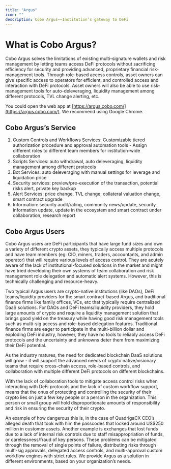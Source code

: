```yaml
---
title: "Argus"
icon: ""
description: Cobo Argus——Institution’s gateway to DeFi
---
```


# What is Cobo Argus?

Cobo Argus solves the limitations of existing multi-signature wallets and risk management by letting teams access DeFi protocols without sacrificing efficiency for security and providing advanced, proprietary financial risk-management tools. Through role-based access controls, asset owners can give specific access to operators for efficient, and controlled access and interaction with DeFi protocols. Asset owners will also be able to use risk-management tools for auto-deleveraging, liquidity management among different protocols, TVL change alerting, etc.

You could open the web app at [https://argus.cobo.com/](https://argus.cobo.com/). We recommend using Google Chrome.

## Cobo Argus’s Service

1. Custom Controls and Workflows Services: Customizable tiered authorization procedure and approval automation tools - Assign different roles to different team members for institution-wide collaboration
2. Scripts Services: auto withdrawal, auto deleveraging, liquidity management among different protocols
3. Bot Services: auto deleveraging with manual settings for leverage and liquidation price
4. Security services: preview/pre-execution of the transaction, potential risks alert, private key backup
5. Alert Services: price change, TVL change, collateral valuation change, smart contract upgrade
6. Information: security audit/rating, community news/update, security information update, update in the ecosystem and smart contract under collaboration, research report

## Cobo Argus Users

Cobo Argus users are DeFi participants that have large fund sizes and own a variety of different crypto assets, they typically access multiple protocols and have team members (eg: CIO, miners, traders, accountants, and admin operator) that will require various levels of access control. They are acutely aware of the lack of institutional-focused solutions in the market and might have tried developing their own systems of team collaboration and risk management role delegation and automatic alert systems. However, this is technically challenging and resource-heavy.

Two typical Argus users are crypto-native institutions (like DAOs), DeFi teams/liquidity providers for the smart contract-based Argus, and traditional finance firms like family offices, VCs, etc that typically require centralized DaaS solutions. For DAOs and DeFi teams/liquidity providers, they hold large amounts of crypto and require a liquidity management solution that brings good yield on the treasury while having good risk management tools such as multi-sig access and role-based delegation features. Traditional finance firms are eager to participate in the multi-billion dollar and exploding DeFi industry, however, they have no tools to reliably access DeFi protocols and the uncertainty and unknowns deter them from maximizing their DeFi potential.

As the industry matures, the need for dedicated blockchain DaaS solutions will grow - it will support the advanced needs of crypto native/visionary teams that require cross-chain access, role-based controls, and collaboration with multiple different DeFi protocols on different blockchains.

With the lack of collaboration tools to mitigate access control risks when interacting with DeFi protocols and the lack of custom workflow support, means that the onus of protecting and controlling the security of their crypto lies on just a few key people or a person in the organization. This person or small group will hold disproportionate amounts of responsibility and risk in ensuring the security of their crypto.

An example of how dangerous this is, in the case of QuadrigaCX CEO’s alleged death that took with him the passcodes that locked around US$250 million in customer assets. Another example is exchanges that lost funds due to a lack of internal risk controls due to staff misappropriation of funds, or carelessness/fraud of key persons. These problems can be mitigated through the removal of single points of failure, distributing risks through multi-sig approvals, delegated access controls, and multi-approval custom workflow engines with strict rules. We provide Argus as a solution in different environments, based on your organization’s needs.
